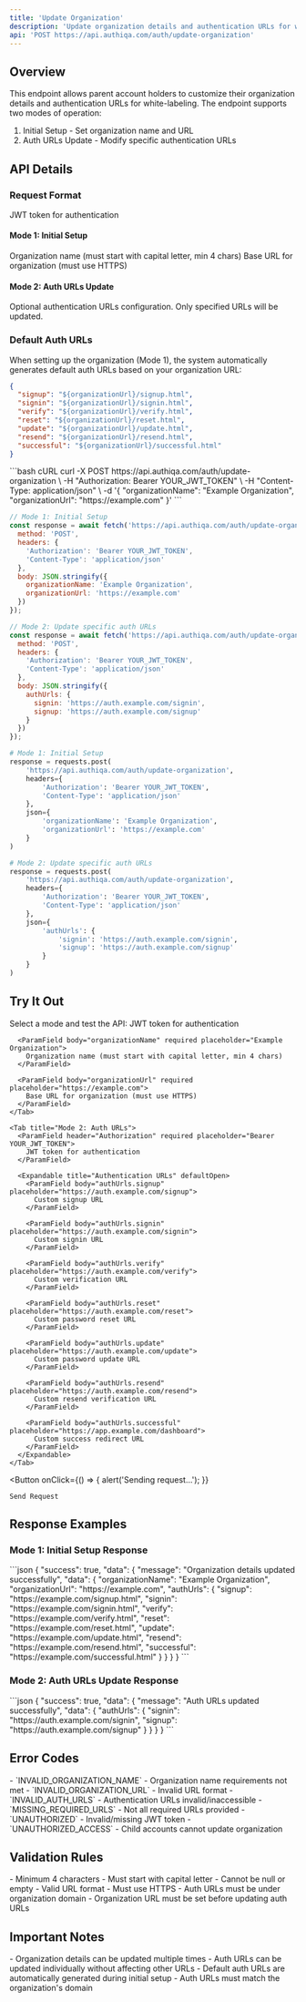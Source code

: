 ```yaml
---
title: 'Update Organization'
description: 'Update organization details and authentication URLs for white-labeling'
api: 'POST https://api.authiqa.com/auth/update-organization'
---
```


## Overview

This endpoint allows parent account holders to customize their organization details and authentication URLs for white-labeling. The endpoint supports two modes of operation:
1. Initial Setup - Set organization name and URL
2. Auth URLs Update - Modify specific authentication URLs

## API Details

### Request Format
<ParamField header="Authorization" type="string" required placeholder="Bearer YOUR_JWT_TOKEN">
    JWT token for authentication
</ParamField> 

#### Mode 1: Initial Setup
<ParamField body="organizationName" type="string" required>
  Organization name (must start with capital letter, min 4 chars)
</ParamField>

<ParamField body="organizationUrl" type="string" required>
  Base URL for organization (must use HTTPS)
</ParamField>

#### Mode 2: Auth URLs Update
<ParamField body="authUrls" type="object">
  Optional authentication URLs configuration. Only specified URLs will be updated.
</ParamField>

### Default Auth URLs

When setting up the organization (Mode 1), the system automatically generates default auth URLs based on your organization URL:

```json
{
  "signup": "${organizationUrl}/signup.html",
  "signin": "${organizationUrl}/signin.html",
  "verify": "${organizationUrl}/verify.html",
  "reset": "${organizationUrl}/reset.html",
  "update": "${organizationUrl}/update.html",
  "resend": "${organizationUrl}/resend.html",
  "successful": "${organizationUrl}/successful.html"
}
```

<RequestExample>
```bash cURL
curl -X POST https://api.authiqa.com/auth/update-organization \
  -H "Authorization: Bearer YOUR_JWT_TOKEN" \
  -H "Content-Type: application/json" \
  -d '{
    "organizationName": "Example Organization",
    "organizationUrl": "https://example.com"
  }'
```

```javascript JavaScript
// Mode 1: Initial Setup
const response = await fetch('https://api.authiqa.com/auth/update-organization', {
  method: 'POST',
  headers: {
    'Authorization': 'Bearer YOUR_JWT_TOKEN',
    'Content-Type': 'application/json'
  },
  body: JSON.stringify({
    organizationName: 'Example Organization',
    organizationUrl: 'https://example.com'
  })
});

// Mode 2: Update specific auth URLs
const response = await fetch('https://api.authiqa.com/auth/update-organization', {
  method: 'POST',
  headers: {
    'Authorization': 'Bearer YOUR_JWT_TOKEN',
    'Content-Type': 'application/json'
  },
  body: JSON.stringify({
    authUrls: {
      signin: 'https://auth.example.com/signin',
      signup: 'https://auth.example.com/signup'
    }
  })
});
```

```python Python
# Mode 1: Initial Setup
response = requests.post(
    'https://api.authiqa.com/auth/update-organization',
    headers={
        'Authorization': 'Bearer YOUR_JWT_TOKEN',
        'Content-Type': 'application/json'
    },
    json={
        'organizationName': 'Example Organization',
        'organizationUrl': 'https://example.com'
    }
)

# Mode 2: Update specific auth URLs
response = requests.post(
    'https://api.authiqa.com/auth/update-organization',
    headers={
        'Authorization': 'Bearer YOUR_JWT_TOKEN',
        'Content-Type': 'application/json'
    },
    json={
        'authUrls': {
            'signin': 'https://auth.example.com/signin',
            'signup': 'https://auth.example.com/signup'
        }
    }
)
```
</RequestExample>

## Try It Out

<Note>
Select a mode and test the API:
</Note>

<Card>
  <Tabs>
    <Tab title="Mode 1: Initial Setup">
      <ParamField header="Authorization" required placeholder="Bearer YOUR_JWT_TOKEN">
        JWT token for authentication
      </ParamField>

      <ParamField body="organizationName" required placeholder="Example Organization">
        Organization name (must start with capital letter, min 4 chars)
      </ParamField>

      <ParamField body="organizationUrl" required placeholder="https://example.com">
        Base URL for organization (must use HTTPS)
      </ParamField>
    </Tab>

    <Tab title="Mode 2: Auth URLs">
      <ParamField header="Authorization" required placeholder="Bearer YOUR_JWT_TOKEN">
        JWT token for authentication
      </ParamField>

      <Expandable title="Authentication URLs" defaultOpen>
        <ParamField body="authUrls.signup" placeholder="https://auth.example.com/signup">
          Custom signup URL
        </ParamField>

        <ParamField body="authUrls.signin" placeholder="https://auth.example.com/signin">
          Custom signin URL
        </ParamField>

        <ParamField body="authUrls.verify" placeholder="https://auth.example.com/verify">
          Custom verification URL
        </ParamField>

        <ParamField body="authUrls.reset" placeholder="https://auth.example.com/reset">
          Custom password reset URL
        </ParamField>

        <ParamField body="authUrls.update" placeholder="https://auth.example.com/update">
          Custom password update URL
        </ParamField>

        <ParamField body="authUrls.resend" placeholder="https://auth.example.com/resend">
          Custom resend verification URL
        </ParamField>

        <ParamField body="authUrls.successful" placeholder="https://app.example.com/dashboard">
          Custom success redirect URL
        </ParamField>
      </Expandable>
    </Tab>
  </Tabs>

  <Expandable title="Headers" defaultOpen>
    <ParamField header="Content-Type" value="application/json" />
  </Expandable>

  <Button
    onClick={() => {
      alert('Sending request...');
    }}
  >
    Send Request
  </Button>
</Card>

## Response Examples

### Mode 1: Initial Setup Response
<ResponseField name="200: Success">
```json
{
  "success": true,
  "data": {
    "message": "Organization details updated successfully",
    "data": {
      "organizationName": "Example Organization",
      "organizationUrl": "https://example.com",
      "authUrls": {
        "signup": "https://example.com/signup.html",
        "signin": "https://example.com/signin.html",
        "verify": "https://example.com/verify.html",
        "reset": "https://example.com/reset.html",
        "update": "https://example.com/update.html",
        "resend": "https://example.com/resend.html",
        "successful": "https://example.com/successful.html"
      }
    }
  }
}
```
</ResponseField>

### Mode 2: Auth URLs Update Response
<ResponseField name="200: Success">
```json
{
  "success": true,
  "data": {
    "message": "Auth URLs updated successfully",
    "data": {
      "authUrls": {
        "signin": "https://auth.example.com/signin",
        "signup": "https://auth.example.com/signup"
      }
    }
  }
}
```
</ResponseField>

## Error Codes

<ResponseField name="400 Bad Request">
  - `INVALID_ORGANIZATION_NAME` - Organization name requirements not met
  - `INVALID_ORGANIZATION_URL` - Invalid URL format
  - `INVALID_AUTH_URLS` - Authentication URLs invalid/inaccessible
  - `MISSING_REQUIRED_URLS` - Not all required URLs provided
</ResponseField>

<ResponseField name="401 Unauthorized">
  - `UNAUTHORIZED` - Invalid/missing JWT token
  - `UNAUTHORIZED_ACCESS` - Child accounts cannot update organization
</ResponseField>

## Validation Rules

<CardGroup cols={2}>
  <Card title="Organization Name" icon="building">
    - Minimum 4 characters
    - Must start with capital letter
    - Cannot be null or empty
  </Card>
  <Card title="URLs" icon="link">
    - Valid URL format
    - Must use HTTPS
    - Auth URLs must be under organization domain
    - Organization URL must be set before updating auth URLs
  </Card>
</CardGroup>

## Important Notes

<Note>
- Organization details can be updated multiple times
- Auth URLs can be updated individually without affecting other URLs
- Default auth URLs are automatically generated during initial setup
- Auth URLs must match the organization's domain
</Note>
